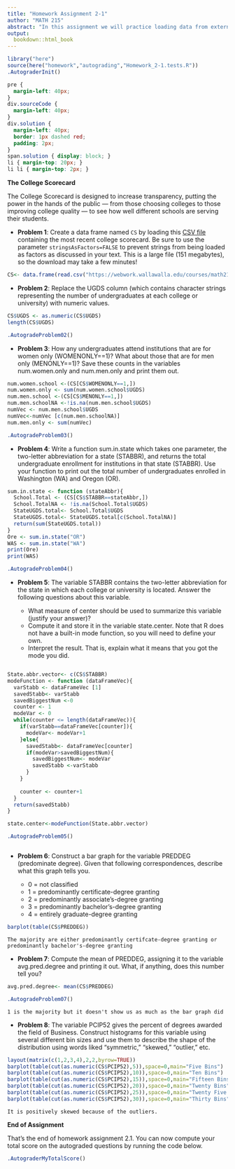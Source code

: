 ```yaml
---
title: "Homework Assignment 2-1"
author: "MATH 215"
abstract: "In this assignment we will practice loading data from external sources, creating bar graphs and historgrams, and computing measures of center.<br /><br />"
output:
  bookdown::html_book
---
```


```r
library("here")
source(here("homework","autograding","Homework_2-1.tests.R"))
.AutograderInit()
```

```css
pre {
  margin-left: 40px;
}
div.sourceCode {
  margin-left: 40px;
}
div.solution {
  margin-left: 40px;
  border: 1px dashed red;
  padding: 2px;
}
span.solution { display: block; }
li { margin-top: 20px; }
li li { margin-top: 2px; }
```


**The College Scorecard**

The College Scorecard is designed to increase transparency, putting the power in the hands of the public — from those choosing colleges to those improving college quality — to see how well different schools are serving their students.


* **Problem 1**: Create a data frame named `CS` by loading this [CSV file](https://data.ed.gov/dataset/9dc70e6b-8426-4d71-b9d5-70ce6094a3f4/resource/823ac095-bdfc-41b0-b508-4e8fc3110082/download/most-recent-cohorts-all-data-elements.csv) containing the most recent college scorecard.  Be sure to use the parameter `stringsAsFactors=FALSE` to prevent strings from being loaded as factors as discussed in your text.  This is a large file (151 megabytes), so the download may take a few minutes!

```r
CS<- data.frame(read.csv("https://webwork.wallawalla.edu/courses/math215/data/Most-Recent-Cohorts-All-Data-Elements.csv"),stringsAsFactors = FALSE)

```


* **Problem 2**: Replace the UGDS column (which contains character strings representing the number of undergraduates at each college or university) with numeric values.

```r
CS$UGDS <- as.numeric(CS$UGDS)
length(CS$UGDS)
```

```r
.AutogradeProblem02()
```


* **Problem 3**: How any undergraduates attend institutions that are for women only (WOMENONLY==1)? What about those that are for men only (MENONLY==1)?  Save these counts in the variables num.women.only and num.men.only and print them out.

```r
num.women.school <-(CS[CS$WOMENONLY==1,])
num.women.only <- sum(num.women.school$UGDS)
num.men.school <-(CS[CS$MENONLY==1,])
num.men.schoolNA <-!is.na(num.men.school$UGDS)
numVec <- num.men.school$UGDS
numVec<-numVec [c(num.men.schoolNA)]
num.men.only <- sum(numVec)
```

```r
.AutogradeProblem03()
```


* **Problem 4**: Write a function sum.in.state which takes one parameter, the two-letter abbreviation for a state (STABBR), and returns the total undergraduate enrollment for institutions in that state (STABBR).  Use your function to print out the total number of undergraduates enrolled in Washington (WA) and Oregon (OR).

```r
sum.in.state <- function (stateAbbr){
  School.Total <- (CS[CS$STABBR==stateAbbr,])
  School.TotalNA <- !is.na(School.Total$UGDS)
  StateUGDS.total<- School.Total$UGDS
  StateUGDS.total<- StateUGDS.total[c(School.TotalNA)]
  return(sum(StateUGDS.total))
}
Ore <- sum.in.state("OR")
WAS <- sum.in.state("WA")
print(Ore)
print(WAS)

```

```r
.AutogradeProblem04()
```


* **Problem 5**: The variable STABBR contains the two-letter abbreviation for the state in which each college or university is located.  Answer the following questions about this variable.

    * What measure of center should be used to summarize this variable (justify your answer)?  
    * Compute it and store it in the variable state.center.  Note that R does not have a built-in mode function, so you will need to define your own.
    * Interpret the result.  That is, explain what it means that you got the mode you did.

```solution
```

```r


State.abbr.vector<- c(CS$STABBR) 
modeFunction <- function (dataFrameVec){
  varStabb <- dataFrameVec [1]
  savedStabb<- varStabb
  savedBiggestNum <-0
  counter <- 1
  modeVar <- 0
  while(counter <= length(dataFrameVec)){
    if(varStabb==dataFrameVec[counter]){
      modeVar<- modeVar+1
    }else{
      savedStabb<- dataFrameVec[counter]
      if(modeVar>savedBiggestNum){
        savedBiggestNum<- modeVar
        savedStabb <-varStabb
      }
    }
    
    counter <- counter+1
  }
  return(savedStabb)
}

state.center<-modeFunction(State.abbr.vector)
```

```r
.AutogradeProblem05()
```

```solution
````


* **Problem 6**: Construct a bar graph for the variable PREDDEG (predominate degree).  Given that following correspondences, describe what this graph tells you.

    * 0 = not classified
    * 1 = predominantly certificate-degree granting
    * 2 = predominantly associate's-degree granting
    * 3 = predominantly bachelor's-degree granting
    * 4 = entirely graduate-degree granting
    
```r
barplot(table(CS$PREDDEG))
```

```solution
The majority are either predominantly certifcate-degree granting or predominantly bachelor's-degree granting
```


* **Problem 7**: Compute the mean of PREDDEG, assigning it to the variable avg.pred.degree and printing it out.  What, if anything, does this number tell you?

```r
avg.pred.degree<- mean(CS$PREDDEG)
```

````r
.AutogradeProblem07()
````

```solution
1 is the majority but it doesn't show us as much as the bar graph did
```


* **Problem 8**: The variable PCIP52 gives the percent of degrees awarded the field of Business.  Construct histograms for this variable using several different bin sizes and use them to describe the shape of the distribution using words liked "symmetric," "skewed," "outlier," etc.

```r
layout(matrix(c(1,2,3,4),2,2,byrow=TRUE))
barplot(table(cut(as.numeric(CS$PCIP52),5)),space=0,main="Five Bins")
barplot(table(cut(as.numeric(CS$PCIP52),10)),space=0,main="Ten Bins")
barplot(table(cut(as.numeric(CS$PCIP52),15)),space=0,main="Fifteen Bins")
barplot(table(cut(as.numeric(CS$PCIP52),20)),space=0,main="Twenty Bins")
barplot(table(cut(as.numeric(CS$PCIP52),25)),space=0,main="Twenty Five Bins")
barplot(table(cut(as.numeric(CS$PCIP52),30)),space=0,main="Thirty Bins")
```

```solution
It is positively skewed because of the outliers.
```


**End of Assignment**

That's the end of homework assignment 2.1.  You can now compute your total score on the autograded questions by running the code below.

```r
.AutograderMyTotalScore()
```
